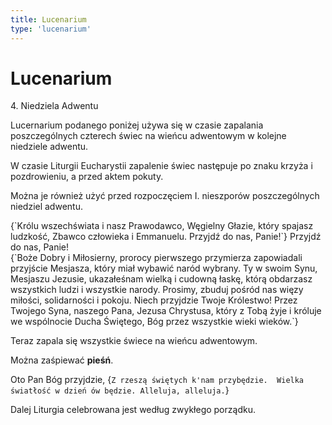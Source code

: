 ```yaml
---
title: Lucenarium
type: 'lucenarium'
---
```


# Lucenarium

<p className="relative mb-2" style={{ top: -20 }}>
  4. Niedziela Adwentu
</p>

<Note className="space-y-2">
  <p>
    Lucernarium podanego poniżej używa się w czasie zapalania poszczególnych
    czterech świec na wieńcu adwentowym w kolejne niedziele adwentu.
  </p>
  <p>
    W czasie Liturgii Eucharystii zapalenie świec następuje po znaku krzyża i
    pozdrowieniu, a przed aktem pokuty.
  </p>
  <p>
    Można je również użyć przed rozpoczęciem I. nieszporów poszczególnych
    niedziel adwentu.
  </p>
</Note>

<div className="my-2">
  <V>
    {`Królu wszechświata i nasz Prawodawco,
      Węgielny Głazie, który spajasz ludzkość,
      Zbawco człowieka i Emmanuelu.
      Przyjdź do nas, Panie!`}
  </V>
  <R>Przyjdź do nas, Panie!</R>
</div>
<V>
  {`Boże Dobry i Miłosierny, prorocy pierwszego
    przymierza zapowiadali przyjście Mesjasza,
    który miał wybawić naród wybrany.
    Ty w swoim Synu, Mesjaszu Jezusie,
    ukazałeśnam wielką i cudowną łaskę,
    którą obdarzasz wszystkich ludzi i wszystkie narody.
    Prosimy, zbuduj pośród nas więzy miłości,
    solidarności i pokoju.
    Niech przyjdzie Twoje Królestwo!
    Przez Twojego Syna, naszego Pana,
    Jezusa Chrystusa, który z Tobą żyje i króluje
    we wspólnocie Ducha Świętego,
    Bóg przez wszystkie wieki wieków.`}
</V>
<Amen />

<Note className="space-y-2 my-4">
  <p>Teraz zapala się wszystkie świece na wieńcu adwentowym.</p>
  <p>
    Można zaśpiewać <b>pieśń</b>.
  </p>
</Note>

<V>Oto Pan Bóg przyjdzie,</V>
<R>
  {`Z rzeszą świętych k'nam przybędzie. 
  Wielka światłość w dzień ów będzie.
  Alleluja, alleluja.`}
</R>

<Note className="mt-4">
  Dalej Liturgia celebrowana jest według zwykłego porządku.
</Note>
